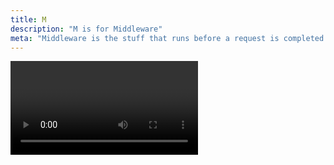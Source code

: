 ```yaml
---
title: M
description: "M is for Middleware"
meta: "Middleware is the stuff that runs before a request is completed between the server and the client. Next.js Advanced Middleware is powered by Netlify Edge."
---
```


<Video id="Ffe9u7W85rs" />

Middleware is the stuff that runs before a request is completed between the server and the client. With Next.js Advanced Middleware, powered by Netlify Edge Functions you can change headers, rewrite the request path, or transform the response entirely. This is only available on Netlify by installing the `@netlify/next` package.